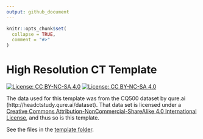 ```yaml
---
output: github_document
---
```


<!-- README.md is generated from README.Rmd. Please edit that file -->

```r
knitr::opts_chunk$set(
  collapse = TRUE,
  comment = "#>"
)
```

# High Resolution CT Template

<!-- badges: start -->
[![License: CC BY-NC-SA 4.0](https://img.shields.io/badge/License-CC%20BY--NC--SA%204.0-lightgrey.svg)](https://creativecommons.org/licenses/by-nc-sa/4.0/)
[![License: CC BY-NC-SA 4.0](https://licensebuttons.net/l/by-nc-sa/4.0/80x15.png)](https://creativecommons.org/licenses/by-nc-sa/4.0/)
<!-- badges: end -->

The data used for this template was from the CQ500 dataset by qure.ai (http://headctstudy.qure.ai/dataset).  That data set is licensed under a [Creative Commons Attribution-NonCommercial-ShareAlike 4.0 International License](http://creativecommons.org/licenses/by-nc-sa/4.0/), and thus so is this template. 


See the files in the [template folder](template/).


